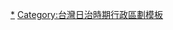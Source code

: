 {{Navbox
| name   = 嘉義郡
| title  = 昔日[[嘉義郡]]（1920年－1945年）
| bodyclass = hlist
| group1 = [[嘉義街]]<br>{{Small|（1930年升市）}}
|  list1 = 
* [[嘉義 (大字)|嘉義]]
* [[山子頂 (嘉義市)|山子頂]]
* [[埤子頭 (嘉義市)|埤子頭]]
* [[下路頭]]
* [[盧厝]]
* [[紅毛埤]]
* [[車店]]
* [[北社尾]]
* [[臺斗坑]]
* [[竹圍子 (嘉義市)|竹圍子]]
* [[竹子腳 (嘉義市)|竹子腳]]
* [[後湖 (嘉義市)|後湖]]
* [[大溪厝]]
* [[柴頭港]]
* [[港子坪]]
* [[劉厝 (嘉義市)|劉厝]]
| group2 = [[大林街]]
|  list2 = 
* [[大林 (大字)|大林]]
* [[潭底 (嘉義縣)|潭底]]
* [[中林]]
* [[頂員林]]
* [[大埔美]]
* [[林子前]]
* [[中坑 (嘉義縣)|中坑]]
* [[甘蔗崙 (嘉義縣)|甘蔗崙]]
* [[大湖 (嘉義縣大林鎮)|大湖]]
* [[下埤頭 (嘉義縣)|下埤頭]]
* [[排子路]]
* [[三角 (臺灣)|三角]]
* [[內林 (嘉義縣)|內林]]
* [[橋子頭 (嘉義縣)|橋子頭]]
* [[溝背]]
* [[林頭]]
* [[北勢 (嘉義縣)|北勢]]
* [[湖子]]
| group3 = -{[[水上庄]]}-
|  list3 = 
* [[水上 (大字)|水上]]
* [[湖子內 (嘉義市)|湖子內]]
* [[崎子頭 (嘉義縣)|崎子頭]]
* [[十一指厝]]
* [[南靖 (臺灣)|南靖]]
* [[外溪洲]]
* [[柳子林]]
* [[大堀尾]]
* [[下塗溝]]
* [[大崙 (嘉義縣水上鄉)|大崙]]
* [[巷口]]
* [[粗溪]]
* [[下寮 (嘉義縣)|下寮]]
* [[番子寮 (嘉義縣)|番子寮]]
* [[牛稠埔]]
* [[三界埔]]
| group4 = -{[[民雄庄]]}-
|  list4 = 
* [[民雄 (大字)|民雄]]
* [[東勢湖]]
* [[番子 (嘉義縣)|番子]]
* [[竹子腳 (嘉義縣民雄鄉)|竹子腳]]
* [[雙援]]
* [[菁埔 (嘉義縣)|菁埔]]
* [[牛斗山]]
* [[江厝店]]
* [[田中央 (嘉義縣)|田中央]]
* [[牛稠溪 (地名)|牛稠溪]]
* [[鴨母坔]]
* [[崙子頂 (嘉義縣民雄鄉)|崙子頂]]
* [[好收 (嘉義縣)|好收]]
* [[頂寮 (嘉義縣)|頂寮]]
* [[新庄子 (嘉義縣)|新庄子]]
* [[頭橋]]
* [[大崎腳]]
* [[松子腳 (嘉義縣)|松子腳]]
* [[陳厝寮]]
* [[林子尾]]
* [[葉子寮]]
* [[北勢子]]
* [[大丘園 (嘉義縣)|大丘園]]
* [[塗樓]]
| group5 = -{[[新巷庄]]}-
|  list5 = 
* [[新巷 (大字)|新巷]]
* [[西庄 (嘉義縣)|西庄]]
* [[海豐子]]
* [[後庄 (嘉義縣)|後庄]]
* [[埤頭 (嘉義縣)|埤頭]]
* [[舊南港]]
* [[板頭厝]]
* [[大潭 (嘉義縣)|大潭]]
* [[後底湖]]
* [[古民]]
* [[埤子頭 (嘉義縣新港鄉)|埤子頭]]
* [[崙子 (嘉義縣新港鄉)|崙子]]
* [[大崙 (嘉義縣新港鄉)|大崙]]
* [[番婆 (嘉義縣)|番婆]]
* [[大客]]
* [[潭子墘 (嘉義縣新港鄉)|潭子墘]]
* [[溪北 (大字)|溪北]]
* [[月眉潭]]
* [[菜公厝]]
* [[中洋子]]
* [[三間厝 (嘉義縣)|三間厝]]
| group6 = -{[[溪口庄]]}-
|  list6 = 
* [[溪口 (大字)|溪口]]
* [[頂坪]]
* [[上崙]]
* [[崙尾]]
* [[本廳]]
* [[厝子]]
* [[三疊溪 (地名)|三疊溪]]
* [[柳子溝]]
* [[柴林腳]]
* [[游厝]]
| group7 = -{[[小梅庄]]}-
|  list7 = 
* [[小梅 (大字)|小梅]]
* [[過山]]
* [[雙溪 (嘉義縣)|雙溪]]
* [[大草埔]]
* [[大半天寮]]
* [[九芎坑]]
* [[圳頭 (嘉義縣)|圳頭]]
* [[大坪 (嘉義縣)|大坪]]
* [[龍眼林 (嘉義縣)|龍眼林]]
* [[生毛樹]]
* [[科子林]]
| group8 = -{[[竹崎庄]]}- 
|  list8 = 
* [[竹崎 (大字)|竹崎]]
* [[瓦厝埔]]
* [[覆鐤金]]
* [[緞厝寮]]
* [[鹿麻產]]
* [[灣橋]]
* [[內埔子]]
* [[樟樹坪]]
* [[金獅寮]]
* [[山子門]]
* [[番子潭]]
* [[沙坑 (嘉義縣)|沙坑]]
* [[獅子頭 (地名)|獅子頭]]
* [[羗子科]]
* [[糞箕湖 (嘉義縣)|糞箕湖]]{{Small|（1912年新增）}}
| group9 = -{[[番路庄]]}-
|  list9 = 
* [[番路 (大字)|番路]]
* [[內甕]]
* [[轆子腳]]
* [[大湖 (嘉義縣番路鄉)|大湖]]{{Small|（1912年調整轄區）}}
* [[公田 (地名)|公田]]{{Small|（1912年縮減轄區）}}
* [[下坑 (嘉義縣)|下坑]]
* [[草山 (嘉義縣)|草山]]
| group10 = -{[[中埔庄]]}-
|  list10 = 
* [[中埔 (嘉義縣大字)|中埔]]
* [[樹頭埔]]
* [[枋樹腳]]
* [[鹽館 (地名)|鹽館]]
* [[灣潭子]]
* [[石頭厝]]
* [[柚子宅]]
* [[白芒埔]]
* [[竹頭崎 (嘉義縣中埔鄉)|竹頭崎]]
* [[頂六]]
* [[下六]]
* [[社口 (嘉義縣)|社口]]
* [[龍山腳]]
* [[深坑 (嘉義縣)|深坑]]
* [[頂埔 (嘉義縣)|頂埔]]
* [[石硦]]
* [[三層崎]]
* [[凍子腳]]
* [[中崙 (嘉義縣)|中崙]]
| group11 = -{[[大埔庄]]}-
|  list11 = [[大埔 (嘉義縣大字)|大埔]]
| group12 = [[蕃地 (嘉義郡)|蕃地]]
|  list12 = 
* イムツ社（伊姆諸／豐山）
* ララチ社（[[來吉村 (嘉義縣)|來吉]]）
* 阿里山
* ララウヤ社（流朥／樂野）
* メヨイナ社（無荖煙／石壁）
* チョクチョクス社（竹腳）
* チブウ社（石埔有）
* ササゴ社（殺送）
* タブトアン社（角端）
* タッバン社（踏枋／達邦）
* トフヤ社（知母朥／特富野）
* ツァツァヤ社（瀨頭／龍美，1933年～1934年併入砂米箕）
* サビキ社（砂米箕／山美）
* フイトア社（鰲頭，1933年～1934年併入砂米箕）
* チョチョス社（樟腳）
* ヨフゲ社（落鳳／約富霓）
* ニヤウチナ社（頂笨子／里佳）
* タクブヤン社（勃子／茶山，1933年～1934年併入砂米箕）
}}<noinclude>
[[Category:嘉義郡|*]]
[[Category:台灣日治時期行政區劃模板]]
</noinclude>